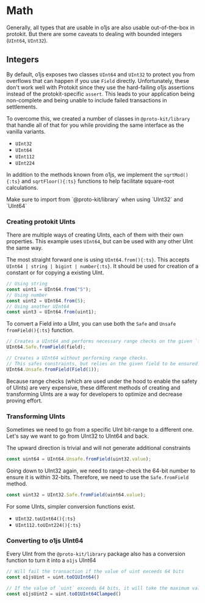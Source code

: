 
# Math

Generally, all types that are usable in o1js are also usable out-of-the-box in protokit.
But there are some caveats to dealing with bounded integers (`UInt64`, `UInt32`).

## Integers

By default, o1js exposes two classes `UInt64` and `UInt32` to protect you from overflows that can happen
if you use `Field` directly.
Unfortunately, these don't work well with Protokit since they use the hard-failing o1js assertions instead of the protokit-specific `assert`.
This leads to your application being non-complete and being unable to include failed transactions in settlements.

To overcome this, we created a number of classes in `@proto-kit/library` that handle all of that for you while providing the same interface as the vanilla variants.

- `UInt32`
- `UInt64`
- `UInt112`
- `UInt224`

In addition to the methods known from o1js, we implement the `sqrtMod(){:ts}` and `sqrtFloor(){:ts}` functions to help facilitate square-root calculations.

<Callout type="warning">
    Make sure to import from `@proto-kit/library` when using `UInt32` and `UInt64`
</Callout>

### Creating protokit UInts

There are multiple ways of creating UInts, each of them with their own properties.
This example uses `UInt64`, but can be used with any other UInt the same way.


The most straight forward one is using `UInt64.from(){:ts}`. This accepts `UInt64 | string | bigint | number{:ts}`.
It should be used for creation of a constant or for copying a existing UInt.

```typescript copy
// Using string
const uint1 = UInt64.from("5");
// Using number
const uint2 = UInt64.from(5);
// Using another UInt64
const uint3 = UInt64.from(uint1);
```

To convert a Field into a UInt, you can use both the `Safe` and `Unsafe` `fromField(){:ts}` function.

```typescript copy
// Creates a UInt64 and performs necessary range checks on the given `field`
UInt64.Safe.fromField(field);

// Creates a UInt64 without performing range checks.
// This safes constraints, but relies on the given field to be ensured to be in range
UInt64.Unsafe.fromField(Field(1));
```

Because range checks (which are used under the hood to enable the safety of UInts) are very expensive,
these different methods of creating and transforming UInts are a way for developers to optimize and decrease proving effort.

### Transforming UInts

Sometimes we need to go from a specific UInt bit-range to a different one. Let's say we want to go from UInt32 to UInt64 and back.

The upward direction is trivial and will not generate additional constraints

```typescript
const uint64 = UInt64.Unsafe.fromField(uint32.value);
```

Going down to UInt32 again, we need to range-check the 64-bit number to ensure it is within 32-bits.
Therefore, we need to use the `Safe.fromField` method.

```typescript
const uint32 = UInt32.Safe.fromField(uint64.value);
```

For some UInts, simpler conversion functions exist.

- `UInt32.toUInt64(){:ts}`
- `UInt112.toUInt224(){:ts}`

### Converting to o1js UInt64

Every UInt from the `@proto-kit/library` package also has a conversion function to turn it into a `o1js` UInt64

```typescript
// Will fail the transaction if the value of uint exceeds 64 bits
const o1jsUint = uint.toO1UInt64()

// If the value of `uint` exceeds 64 bits, it will take the maximum value fitting into 64 bits
const o1jsUint2 = uint.toO1UInt64Clamped()
```
